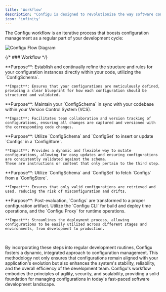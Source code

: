 ```yaml
---
title: 'Workflow'
description: "Configu is designed to revolutionize the way software configurations are managed, integrating seamlessly into the software development lifecycle. Its architecture and workflow are meticulously crafted to support and enhance configuration management, making it a critical component of modern software development practices. Let's delve into the intricacies of how Configu operates, from its architectural foundation to its comprehensive workflow."
icon: 'infinity'
---
```



<Related name="Configu Concepts" link="/introduction/concepts#configu-concepts" />

The Configu workflow is an iterative process that boosts configuration management as a regular part of your development cycle:

<Frame caption="This diagram illustrates the cyclical nature of Configu's workflow, highlighting the continuous interaction between developers, the configuration schema, and the configuration store throughout the development process.">
  <img alt="Configu Flow Diagram" src="/images/flow-diagram.svg" />
</Frame>

{/* ### Workflow */}

<Steps titleSize="h3">
  <Step title="Define ConfigSchema">
    **Purpose**: Establish and continually refine the structure and rules for your configuration instances directly within your code, utilizing the `ConfigSchema`.

    **Impact**: Ensures that your configurations are meticulously defined, providing a clear blueprint for how each configuration should be structured and validated.

  </Step>
  <Step title="Synchronize with VCS">
    **Purpose**: Maintain your `ConfigSchema` in sync with your codebase within your Version Control System (VCS).

    **Impact**: Facilitates team collaboration and version tracking of configurations, ensuring all changes are captured and versioned with the corresponding code changes.

  </Step>
  <Step title="Upsert Configurations">
    **Purpose**: Utilize `ConfigSchema` and `ConfigSet` to insert or update `Configs` in a `ConfigStore`.

    **Impact**: Provides a dynamic and flexible way to mutate configurations, allowing for easy updates and ensuring configurations are consistently validated against the schema.
    These are instructions or content that only pertain to the third step.

  </Step>
  <Step title="Evaluate Configurations">
    **Purpose**: Utilize `ConfigSchema` and `ConfigSet` to fetch `Configs` from a `ConfigStore`.

    **Impact**: Ensures that only valid configurations are retrieved and used, reducing the risk of misconfiguration and drifts.

  </Step>
  <Step title="Export Configurations">
    **Purpose**: Post-evaluation, `Configs` are transformed to a proper configuration artifact. Utilize the `Configu CLI` for build and deploy time operations, and the `Configu Proxy` for runtime operations.

    **Impact**: Streamlines the deployment process, allowing configurations to be easily utilized across different stages and environments, from development to production.

  </Step>
  <Step icon="repeat">
  </Step>
</Steps>

<br />

By incorporating these steps into regular development routines, Configu fosters a dynamic, integrated approach to configuration management. This methodology not only ensures that configurations remain aligned with your application's evolution but also enhances the system's stability, reliability, and the overall efficiency of the development team. Configu's workflow embodies the principles of agility, security, and scalability, providing a solid foundation for managing configurations in today's fast-paced software development landscape.
